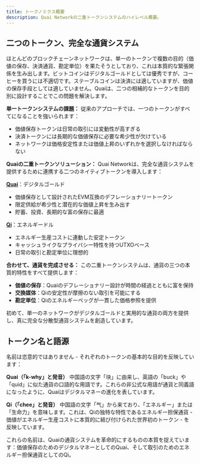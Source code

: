 ```yaml
---
title: トークノミクス概要
description: Quai Networkの二重トークンシステムのハイレベル概要。
---
```


## 二つのトークン、完全な通貨システム

ほとんどのブロックチェーンネットワークは、単一のトークンで複数の目的（価値の保存、決済通貨、勘定単位）を果たそうとしており、これは本質的な緊張関係を生み出します。ビットコインはデジタルゴールドとしては優秀ですが、コーヒーを買うには不適切です。ステーブルコインは決済には適していますが、価値の保存手段としては適していません。Quaiは、二つの相補的なトークンを目的別に設計することでこの問題を解決します。

**単一トークンシステムの課題：**
従来のアプローチでは、一つのトークンがすべてになることを強いられます：
- 価値保存トークンは日常の取引には変動性が高すぎる
- 決済トークンには長期的な価値保存に必要な希少性が欠けている
- ネットワークは価格安定性または価値上昇のいずれかを選択しなければならない

**Quaiの二重トークンソリューション：**
Quai Networkは、完全な通貨システムを提供するために連携する二つのネイティブトークンを導入します：

**[Quai](/jp/learn/tokenomics/quai-emissions)**：デジタルゴールド
- 価値保存として設計されたEVM互換のデフレーショナリートークン
- 限定供給が希少性と潜在的な価値上昇を生み出す
- 貯蓄、投資、長期的な富の保存に最適

**[Qi](/jp/learn/tokenomics/qi-emissions)**：エネルギードル
- エネルギー生産コストに連動した安定トークン
- キャッシュライクなプライバシー特性を持つUTXOベース
- 日常の取引と勘定単位に理想的

**合わせて、通貨を完成させる：**
この二重トークンシステムは、通貨の三つの本質的特性をすべて提供します：
- **価値の保存**：Quaiのデフレーショナリー設計が時間の経過とともに富を保持
- **交換媒体**：Qiの安定性が摩擦のない取引を可能にする
- **勘定単位**：Qiのエネルギーペッグが一貫した価格参照を提供

初めて、単一のネットワークがデジタルゴールドと実用的な通貨の両方を提供し、真に完全な分散型通貨システムを創造しています。

## トークン名と語源

名前は恣意的ではありません - それぞれのトークンの基本的な目的を反映しています：

**Quai（「k-why」と発音）**
中国語の文字「块」に由来し、英語の「buck」や「quid」に似た通貨の口語的な用語です。これらの非公式な用語が通貨と同義語になったように、Quaiはデジタルマネーの進化を表しています。

**Qi（「chee」と発音）**
中国語の文字「气」から来ており、「エネルギー」または「生命力」を意味します。これは、Qiの独特な特性であるエネルギー担保通貨 - 価値がエネルギー生産コストに本質的に結び付けられた世界初のトークン - を反映しています。

これらの名前は、Quaiの通貨システムを革命的にするものの本質を捉えています：価値保存のためのデジタルマネーとしてのQuai、そして取引のためのエネルギー担保通貨としてのQi。